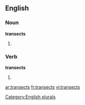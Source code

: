 
==English==

===Noun===
'''transects'''

# {{plural of |[[transect]]}}

===Verb===
'''transects'''

# {{third-person singular of|transect}}

[[Category:English plurals]]

[[ar:transects]]
[[fr:transects]]
[[vi:transects]]